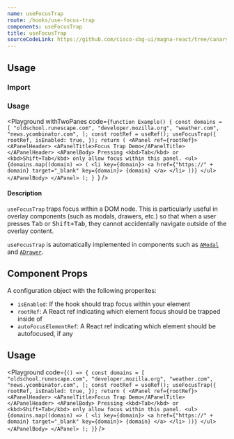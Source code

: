 ```yaml
---
name: useFocusTrap
route: /hooks/use-focus-trap
components: useFocusTrap
title: useFocusTrap
sourceCodeLink: https://github.com/cisco-sbg-ui/magna-react/tree/canary/framework/hooks/useFocusTrap
---
```


## Usage

### Import

<ComponentImport components="useFocusTrap" />

### Usage

<Playground
  withTwoPanes
  code={`function Example() {
  const domains = [
    "oldschool.runescape.com",
    "developer.mozilla.org",
    "weather.com",
    "news.ycombinator.com",
  ];
  const rootRef = useRef();
  useFocusTrap({
    rootRef,
    isEnabled: true,
  });
  return (
    <APanel ref={rootRef}>
      <APanelHeader>
        <APanelTitle>Focus Trap Demo</APanelTitle>
      </APanelHeader>
      <APanelBody>
        Pressing <kbd>Tab</kbd> or <kbd>Shift+Tab</kbd> only allow focus within
        this panel.
        <ul>
          {domains.map((domain) => (
            <li key={domain}>
              <a href={"https://" + domain} target="_blank" key={domain}>
                {domain}
              </a>
            </li>
          ))}
        </ul>
      </APanelBody>
    </APanel>
  );
}
  `}
/>

#### Description

`useFocusTrap` traps focus within a DOM node. This is particularly useful in overlay components (such as modals, drawers, etc.) so that when a user presses <kbd>Tab</kbd> or <kbd>Shift+Tab</kbd>, they cannot accidentally navigate outside of the overlay content.

`useFocusTrap` is automatically implemented in components such as [`AModal`](/components/modal) and [`ADrawer`](/components/drawer).

## Component Props

A configuration object with the following properites:

- `isEnabled`: If the hook should trap focus within your element
- `rootRef`: A React ref indicating which element focus should be trapped inside of
- `autoFocusElementRef`: A React ref indicating which element should be autofocused, if any

## Usage

<Playground
  code={`() => {
    const domains = [
      "oldschool.runescape.com",
      "developer.mozilla.org",
      "weather.com",
      "news.ycombinator.com",
    ];
    const rootRef = useRef();
    useFocusTrap({
      rootRef,
      isEnabled: true,
    });
    return (
      <APanel ref={rootRef}>
        <APanelHeader>
          <APanelTitle>Focus Trap Demo</APanelTitle>
        </APanelHeader>
        <APanelBody>
          Pressing <kbd>Tab</kbd> or <kbd>Shift+Tab</kbd> only allow focus within this panel.
          <ul>
            {domains.map((domain) => (
              <li key={domain}>
                <a href={"https://" + domain} target="_blank" key={domain}>
                  {domain}
                </a>
              </li>
            ))}
          </ul>
        </APanelBody>
      </APanel>
    );
}`}
/>
